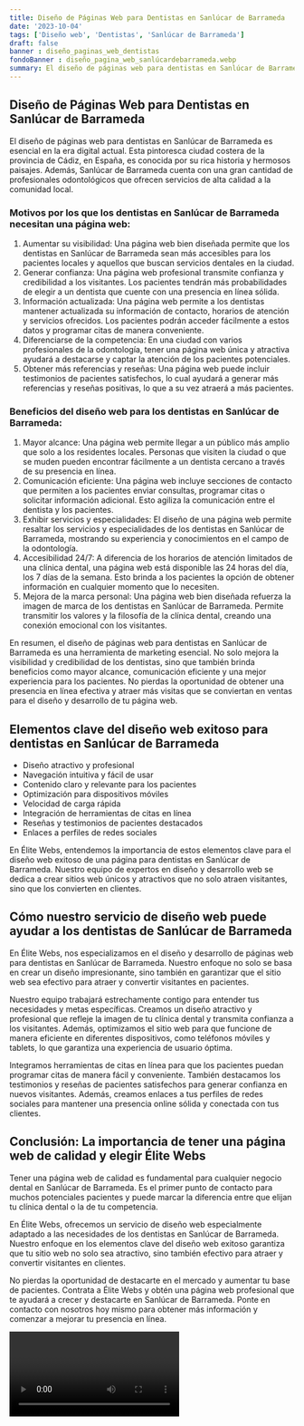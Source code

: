 ```yaml
---
title: Diseño de Páginas Web para Dentistas en Sanlúcar de Barrameda
date: '2023-10-04'
tags: ['Diseño web', 'Dentistas', 'Sanlúcar de Barrameda']
draft: false
banner : diseño_paginas_web_dentistas
fondoBanner : diseño_pagina_web_sanlúcardebarrameda.webp
summary: El diseño de páginas web para dentistas en Sanlúcar de Barrameda es esencial en la era digital actual. Esta pintoresca ciudad costera de la provincia de Cádiz, en España, es conocida por su rica historia y hermosos paisajes. Además, Sanlúcar de Barrameda cuenta con una gran cantidad de profesionales odontológicos que ofrecen servicios de alta calidad a la comunidad local.
---
```


## Diseño de Páginas Web para Dentistas en Sanlúcar de Barrameda

El diseño de páginas web para dentistas en Sanlúcar de Barrameda es esencial en la era digital actual. Esta pintoresca ciudad costera de la provincia de Cádiz, en España, es conocida por su rica historia y hermosos paisajes. Además, Sanlúcar de Barrameda cuenta con una gran cantidad de profesionales odontológicos que ofrecen servicios de alta calidad a la comunidad local.

### Motivos por los que los dentistas en Sanlúcar de Barrameda necesitan una página web:

1. Aumentar su visibilidad: Una página web bien diseñada permite que los dentistas en Sanlúcar de Barrameda sean más accesibles para los pacientes locales y aquellos que buscan servicios dentales en la ciudad.
2. Generar confianza: Una página web profesional transmite confianza y credibilidad a los visitantes. Los pacientes tendrán más probabilidades de elegir a un dentista que cuente con una presencia en línea sólida.
3. Información actualizada: Una página web permite a los dentistas mantener actualizada su información de contacto, horarios de atención y servicios ofrecidos. Los pacientes podrán acceder fácilmente a estos datos y programar citas de manera conveniente.
4. Diferenciarse de la competencia: En una ciudad con varios profesionales de la odontología, tener una página web única y atractiva ayudará a destacarse y captar la atención de los pacientes potenciales.
5. Obtener más referencias y reseñas: Una página web puede incluir testimonios de pacientes satisfechos, lo cual ayudará a generar más referencias y reseñas positivas, lo que a su vez atraerá a más pacientes.

### Beneficios del diseño web para los dentistas en Sanlúcar de Barrameda:

1. Mayor alcance: Una página web permite llegar a un público más amplio que solo a los residentes locales. Personas que visiten la ciudad o que se muden pueden encontrar fácilmente a un dentista cercano a través de su presencia en línea.
2. Comunicación eficiente: Una página web incluye secciones de contacto que permiten a los pacientes enviar consultas, programar citas o solicitar información adicional. Esto agiliza la comunicación entre el dentista y los pacientes.
3. Exhibir servicios y especialidades: El diseño de una página web permite resaltar los servicios y especialidades de los dentistas en Sanlúcar de Barrameda, mostrando su experiencia y conocimientos en el campo de la odontología.
4. Accesibilidad 24/7: A diferencia de los horarios de atención limitados de una clínica dental, una página web está disponible las 24 horas del día, los 7 días de la semana. Esto brinda a los pacientes la opción de obtener información en cualquier momento que lo necesiten.
5. Mejora de la marca personal: Una página web bien diseñada refuerza la imagen de marca de los dentistas en Sanlúcar de Barrameda. Permite transmitir los valores y la filosofía de la clínica dental, creando una conexión emocional con los visitantes.

En resumen, el diseño de páginas web para dentistas en Sanlúcar de Barrameda es una herramienta de marketing esencial. No solo mejora la visibilidad y credibilidad de los dentistas, sino que también brinda beneficios como mayor alcance, comunicación eficiente y una mejor experiencia para los pacientes. No pierdas la oportunidad de obtener una presencia en línea efectiva y atraer más visitas que se conviertan en ventas para el diseño y desarrollo de tu página web.

<GifSeo />

<Cta />

## Elementos clave del diseño web exitoso para dentistas en Sanlúcar de Barrameda

- Diseño atractivo y profesional
- Navegación intuitiva y fácil de usar
- Contenido claro y relevante para los pacientes
- Optimización para dispositivos móviles
- Velocidad de carga rápida
- Integración de herramientas de citas en línea
- Reseñas y testimonios de pacientes destacados
- Enlaces a perfiles de redes sociales

En Élite Webs, entendemos la importancia de estos elementos clave para el diseño web exitoso de una página para dentistas en Sanlúcar de Barrameda. Nuestro equipo de expertos en diseño y desarrollo web se dedica a crear sitios web únicos y atractivos que no solo atraen visitantes, sino que los convierten en clientes.

## Cómo nuestro servicio de diseño web puede ayudar a los dentistas de Sanlúcar de Barrameda

En Élite Webs, nos especializamos en el diseño y desarrollo de páginas web para dentistas en Sanlúcar de Barrameda. Nuestro enfoque no solo se basa en crear un diseño impresionante, sino también en garantizar que el sitio web sea efectivo para atraer y convertir visitantes en pacientes.

Nuestro equipo trabajará estrechamente contigo para entender tus necesidades y metas específicas. Creamos un diseño atractivo y profesional que refleje la imagen de tu clínica dental y transmita confianza a los visitantes. Además, optimizamos el sitio web para que funcione de manera eficiente en diferentes dispositivos, como teléfonos móviles y tablets, lo que garantiza una experiencia de usuario óptima.

Integramos herramientas de citas en línea para que los pacientes puedan programar citas de manera fácil y conveniente. También destacamos los testimonios y reseñas de pacientes satisfechos para generar confianza en nuevos visitantes. Además, creamos enlaces a tus perfiles de redes sociales para mantener una presencia online sólida y conectada con tus clientes.

## Conclusión: La importancia de tener una página web de calidad y elegir Élite Webs

Tener una página web de calidad es fundamental para cualquier negocio dental en Sanlúcar de Barrameda. Es el primer punto de contacto para muchos potenciales pacientes y puede marcar la diferencia entre que elijan tu clínica dental o la de tu competencia.

En Élite Webs, ofrecemos un servicio de diseño web especialmente adaptado a las necesidades de los dentistas en Sanlúcar de Barrameda. Nuestro enfoque en los elementos clave del diseño web exitoso garantiza que tu sitio web no solo sea atractivo, sino también efectivo para atraer y convertir visitantes en clientes.

No pierdas la oportunidad de destacarte en el mercado y aumentar tu base de pacientes. Contrata a Élite Webs y obtén una página web profesional que te ayudará a crecer y destacarte en Sanlúcar de Barrameda. Ponte en contacto con nosotros hoy mismo para obtener más información y comenzar a mejorar tu presencia en línea.

<Video />

<CtaBot job='Dentistas' city='Sanlúcar de Barrameda'/>

<Gmaps query='Sanlúcar de Barrameda+españa+maps' />